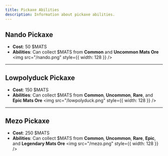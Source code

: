 ```yaml
---
title: Pickaxe Abilities
description: Information about pickaxe abilities.
---
```


## Nando Pickaxe

- **Cost**: 50 $MATS
- **Abilities**: Can collect $MATS from **Common** and **Uncommon Mats Ore**
  <img src="/nando.png" style={{ width: 128 }} />

---

## Lowpolyduck Pickaxe

- **Cost**: 150 $MATS
- **Abilities**: Can collect $MATS from **Common**, **Uncommon**, **Rare**, and **Epic Mats Ore**
  <img src="/lowpolyduck.png" style={{ width: 128 }} />

---

## Mezo Pickaxe

- **Cost**: 250 $MATS
- **Abilities**: Can collect $MATS from **Common**, **Uncommon**, **Rare**, **Epic**, and **Legendary Mats Ore**
  <img src="/mezo.png" style={{ width: 128 }} />
